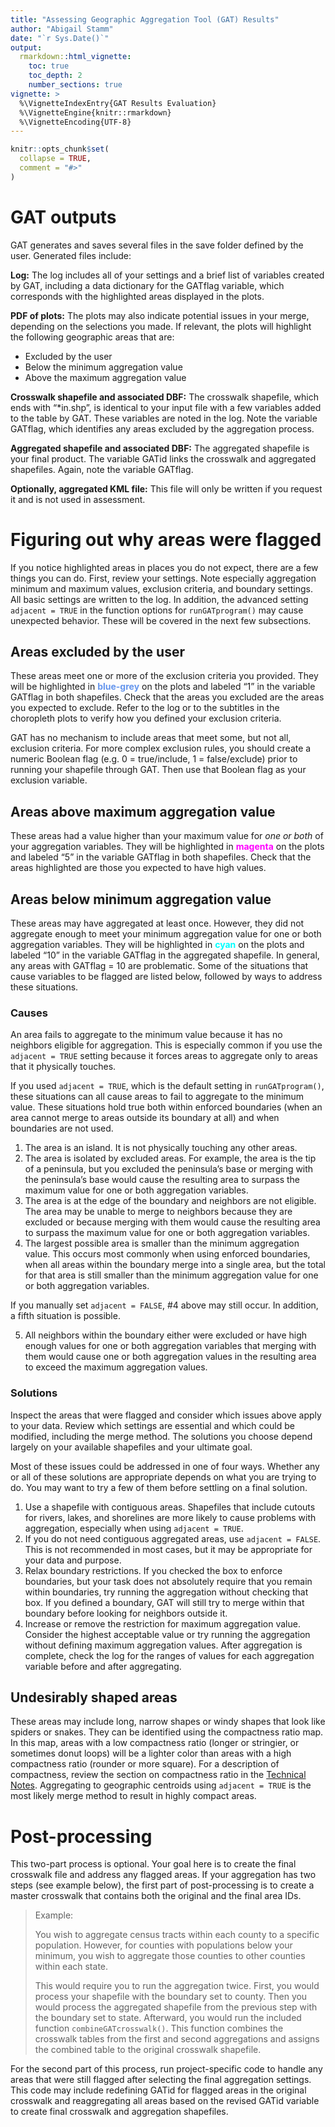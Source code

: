 ```yaml
---
title: "Assessing Geographic Aggregation Tool (GAT) Results"
author: "Abigail Stamm"
date: "`r Sys.Date()`"
output: 
  rmarkdown::html_vignette:
    toc: true
    toc_depth: 2
    number_sections: true
vignette: >
  %\VignetteIndexEntry{GAT Results Evaluation}
  %\VignetteEngine{knitr::rmarkdown}
  %\VignetteEncoding{UTF-8}
---
```


```r
knitr::opts_chunk$set(
  collapse = TRUE,
  comment = "#>"
)
```

# GAT outputs 

GAT generates and saves several files in the save folder defined by the user. Generated files include:

**Log:** The log includes all of your settings and a brief list of variables created by GAT, including a data dictionary for the GATflag variable, which corresponds with the highlighted areas displayed in the plots.

**PDF of plots:** The plots may also indicate potential issues in your merge, depending on the selections you made. If relevant, the plots will highlight the following geographic areas that are: 

* Excluded by the user
* Below the minimum aggregation value
* Above the maximum aggregation value

**Crosswalk shapefile and associated DBF:** The crosswalk shapefile, which ends with "*in.shp", is identical to your input file with a few variables added to the table by GAT. These variables are noted in the log. Note the variable GATflag, which identifies any areas excluded by the aggregation process.

**Aggregated shapefile and associated DBF:** The aggregated shapefile is your final product. The variable GATid links the crosswalk and aggregated shapefiles. Again, note the variable GATflag.

**Optionally, aggregated KML file\:** This file will only be written if you request it and is not used in assessment.



# Figuring out why areas were flagged

If you notice highlighted areas in places you do not expect, there are a few things you can do. First, review your settings. Note especially aggregation minimum and maximum values, exclusion criteria, and boundary settings. All basic settings are written to the log. In addition, the advanced setting `adjacent = TRUE` in the function options for `runGATprogram()` may cause unexpected behavior. These will be covered in the next few subsections.

## Areas excluded by the user

These areas meet one or more of the exclusion criteria you provided. They will be highlighted in **<span style='color: CornflowerBlue;'>blue-grey</span>** on the plots and labeled "1" in the variable GATflag in both shapefiles. Check that the areas you excluded are the areas you expected to exclude. Refer to the log or to the subtitles in the choropleth plots to verify how you defined your exclusion criteria.

GAT has no mechanism to include areas that meet some, but not all, exclusion criteria. For more complex exclusion rules, you should create a numeric Boolean flag (e.g. 0 = true/include, 1 = false/exclude) prior to running your shapefile through GAT. Then use that Boolean flag as your exclusion variable.

## Areas above maximum aggregation value 

These areas had a value higher than your maximum value for *one or both* of your aggregation variables. They will be highlighted in **<span style='color: magenta;'>magenta</span>** on the plots and labeled "5" in the variable GATflag in both shapefiles. Check that the areas highlighted are those you expected to have high values. 

## Areas below minimum aggregation value

These areas may have aggregated at least once. However, they did not aggregate enough to meet your minimum aggregation value for one or both aggregation variables. They will be highlighted in **<span style='color: cyan;'>cyan</span>** on the plots and labeled "10" in the variable GATflag in the aggregated shapefile. In general, any areas with GATflag = 10 are problematic. Some of the situations that cause variables to be flagged are listed below, followed by ways to address these situations.

### Causes 

An area fails to aggregate to the minimum value because it has no neighbors eligible for aggregation. This is especially common if you use the `adjacent = TRUE` setting because it forces areas to aggregate only to areas that it physically touches. 

If you used `adjacent = TRUE`, which is the default setting in `runGATprogram()`, these situations can all cause areas to fail to aggregate to the minimum value. These situations hold true both within enforced boundaries (when an area cannot merge to areas outside its boundary at all) and when boundaries are not used.

1. The area is an island. It is not physically touching any other areas.
2. The area is isolated by excluded areas. For example, the area is the tip of a peninsula, but you excluded the peninsula's base or merging with the peninsula's base would cause the resulting area to surpass the maximum value for one or both aggregation variables.
3. The area is at the edge of the boundary and neighbors are not eligible. The area may be unable to merge to neighbors because they are excluded or because merging with them would cause the resulting area to surpass the maximum value for one or both aggregation variables.
4. The largest possible area is smaller than the minimum aggregation value. This occurs most commonly when using enforced boundaries, when all areas within the boundary merge into a single area, but the total for that area is still smaller than the minimum aggregation value for one or both aggregation variables.

If you manually set `adjacent = FALSE`, #4 above may still occur. In addition, a fifth situation is possible.

5. All neighbors within the boundary either were excluded or have high enough values for one or both aggregation variables that merging with them would cause one or both aggregation values in the resulting area to exceed the maximum aggregation values.

### Solutions 

Inspect the areas that were flagged and consider which issues above apply to your data. Review which settings are essential and which could be modified, including the merge method. The solutions you choose depend largely on your available shapefiles and your ultimate goal. 

Most of these issues could be addressed in one of four ways. Whether any or all of these solutions are appropriate depends on what you are trying to do. You may want to try a few of them before settling on a final solution. 

1. Use a shapefile with contiguous areas. Shapefiles that include cutouts for rivers, lakes, and shorelines are more likely to cause problems with aggregation, especially when using `adjacent = TRUE`.
2. If you do not need contiguous aggregated areas, use `adjacent = FALSE`. This is not recommended in most cases, but it may be appropriate for your data and purpose.
3. Relax boundary restrictions. If you checked the box to enforce boundaries, but your task does not absolutely require that you remain within boundaries, try running the aggregation without checking that box. If you defined a boundary, GAT will still try to merge within that boundary before looking for neighbors outside it.
4. Increase or remove the restriction for maximum aggregation value. Consider the highest acceptable value or try running the aggregation without defining maximum aggregation values. After aggregation is complete, check the log for the ranges of values for each aggregation variable before and after aggregating.

## Undesirably shaped areas

These areas may include long, narrow shapes or windy shapes that look like spiders or snakes. They can be identified using the compactness ratio map. In this map, areas with a low compactness ratio (longer or stringier, or sometimes donut loops) will be a lighter color than areas with a high compactness ratio (rounder or more square). For a description of compactness, review the section on compactness ratio in the [Technical Notes](../doc/gat_tech_notes.html). Aggregating to geographic centroids using `adjacent = TRUE` is the most likely merge method to result in highly compact areas.  

# Post-processing

This two-part process is optional. Your goal here is to create the final crosswalk file and address any flagged areas. If your aggregation has two steps (see example below), the first part of post-processing is to create a master crosswalk that contains both the original and the final area IDs.

> Example:
>
> You wish to aggregate census tracts within each county to a specific population. However, for counties with populations below your minimum, you wish to aggregate those counties to other counties within each state.
>
> This would require you to run the aggregation twice. First, you would process your shapefile with the boundary set to county. Then you would process the aggregated shapefile from the previous step with the boundary set to state. Afterward, you would run the included function `combineGATcrosswalk()`. This function combines the crosswalk tables from the first and second aggregations and assigns the combined table to the original crosswalk shapefile. 


For the second part of this process, run project-specific code to handle any areas that were still flagged after selecting the final aggregation settings. This code may include redefining GATid for flagged areas in the original crosswalk and reaggregating all areas based on the revised GATid variable to create final crosswalk and aggregation shapefiles.
